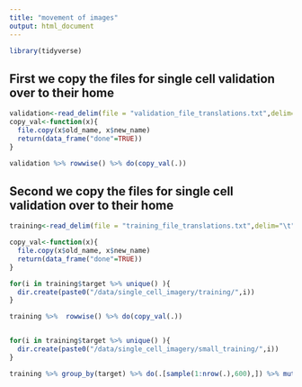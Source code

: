 ```yaml
---
title: "movement of images"
output: html_document
---
```


```r
library(tidyverse)
```

## First we copy the files for single cell validation over to their home

```r
validation<-read_delim(file = "validation_file_translations.txt",delim="\t")
copy_val<-function(x){
  file.copy(x$old_name, x$new_name)
  return(data_frame("done"=TRUE))
}

validation %>% rowwise() %>% do(copy_val(.))
```


## Second we copy the files for single cell validation over to their home

```r
training<-read_delim(file = "training_file_translations.txt",delim="\t") 

copy_val<-function(x){
  file.copy(x$old_name, x$new_name)
  return(data_frame("done"=TRUE))
}

for(i in training$target %>% unique() ){
  dir.create(paste0("/data/single_cell_imagery/training/",i))
}

training %>%  rowwise() %>% do(copy_val(.))


for(i in training$target %>% unique() ){
  dir.create(paste0("/data/single_cell_imagery/small_training/",i))
}

training %>% group_by(target) %>% do(.[sample(1:nrow(.),600),]) %>% mutate(new_name=gsub("(.+)training(.+)","\\1small_training\\2",new_name)) %>%  rowwise() %>% do(copy_val(.))


```
